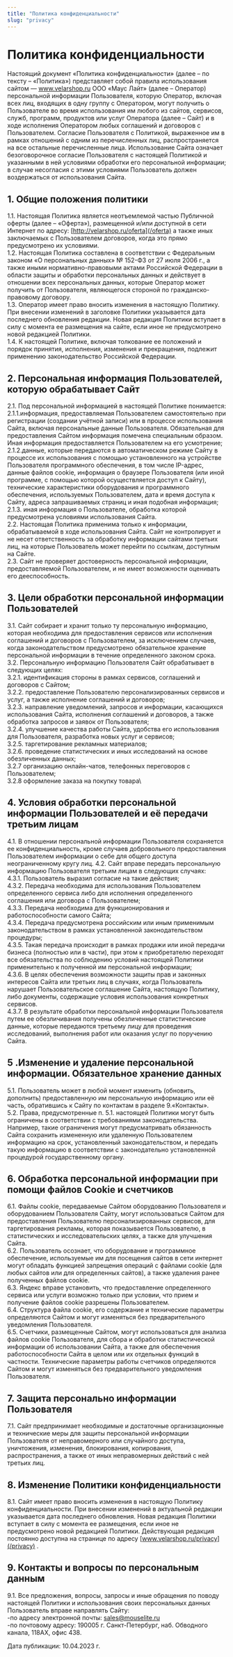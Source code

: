 ```yaml
---
title: "Политика конфиденциальности"
slug: "privacy"
---
```




# Политика конфиденциальности

Настоящий документ «Политика конфиденциальности» (далее – по тексту – «Политика») представляет собой правила использования сайтом — www.velarshop.ru ООО «Маус Лайт» (далее – Оператор) персональной информации Пользователя, которую Оператор, включая всех лиц, входящих в одну группу с Оператором, могут получить о Пользователе во время использования им любого из сайтов, сервисов, служб, программ, продуктов или услуг Оператора (далее – Сайт) и в ходе исполнения Оператором любых соглашений и договоров с Пользователем. Согласие Пользователя с Политикой, выраженное им в рамках отношений с одним из перечисленных лиц, распространяется на все остальные перечисленные лица.
Использование Сайта означает безоговорочное согласие Пользователя с настоящей Политикой и указанными в ней условиями обработки его персональной информации; в случае несогласия с этими условиями Пользователь должен воздержаться от использования Сайта.

## 1. Общие положения политики

1.1. Настоящая Политика является неотъемлемой частью Публичной оферты (далее – «Оферта»), размещенной и/или доступной в сети Интернет по адресу: [http://velarshop.ru/oferta](/oferta) а также иных заключаемых с Пользователем договоров, когда это прямо предусмотрено их условиями.\
1.2. Настоящая Политика составлена в соответствии с Федеральным законом «О персональных данных» № 152-ФЗ от 27 июля 2006 г., а также иными нормативно-правовыми актами Российской Федерации в области защиты и обработки персональных данных и действует в отношении всех персональных данных, которые Оператор может получить от Пользователя, являющегося стороной по гражданско-правовому договору.\
1.3. Оператор имеет право вносить изменения в настоящую Политику. При внесении изменений в заголовке Политики указывается дата последнего обновления редакции. Новая редакция Политики вступает в силу с момента ее размещения на сайте, если иное не предусмотрено новой редакцией Политики.\
1.4. К настоящей Политике, включая толкование ее положений и порядок принятия, исполнения, изменения и прекращения, подлежит применению законодательство Российской Федерации.

## 2. Персональная информация Пользователей, которую обрабатывает Сайт

2.1. Под персональной информацией в настоящей Политике понимается:\
2.1.1.информация, предоставляемая Пользователем самостоятельно при регистрации (создании учётной записи) или в процессе использования Сайта, включая персональные данные Пользователя. Обязательная для предоставления Сайтом информация помечена специальным образом. Иная информация предоставляется Пользователем на его усмотрение;\
2.1.2.данные, которые передаются в автоматическом режиме Сайту в процессе их использования с помощью установленного на устройстве Пользователя программного обеспечения, в том числе IP-адрес, данные файлов cookie, информация о браузере Пользователя (или иной программе, с помощью которой осуществляется доступ к Сайту), технические характеристики оборудования и программного обеспечения, используемых Пользователем, дата и время доступа к Сайту, адреса запрашиваемых страниц и иная подобная информация;\
2.1.3. иная информация о Пользователе, обработка которой предусмотрена условиями использования Сайта.\
2.2. Настоящая Политика применима только к информации, обрабатываемой в ходе использования Сайта. Сайт не контролирует и не несет ответственность за обработку информации сайтами третьих лиц, на которые Пользователь может перейти по ссылкам, доступным на Сайте.\
2.3. Сайт не проверяет достоверность персональной информации, предоставляемой Пользователем, и не имеет возможности оценивать его дееспособность.

## 3. Цели обработки персональной информации Пользователей

3.1. Сайт собирает и хранит только ту персональную информацию, которая необходима для предоставления сервисов или исполнения соглашений и договоров с Пользователем, за исключением случаев, когда законодательством предусмотрено обязательное хранение персональной информации в течение определенного законом срока.\
3.2. Персональную информацию Пользователя Сайт обрабатывает в следующих целях:\
3.2.1. идентификация стороны в рамках сервисов, соглашений и договоров с Сайтом;\
3.2.2. предоставление Пользователю персонализированных сервисов и услуг, а также исполнение соглашений и договоров;\
3.2.3. направление уведомлений, запросов и информации, касающихся использования Сайта, исполнения соглашений и договоров, а также обработка запросов и заявок от Пользователя;\
3.2.4. улучшение качества работы Сайта, удобства его использования для Пользователя, разработка новых услуг и сервисов;\
3.2.5. таргетирование рекламных материалов;\
3.2.6. проведение статистических и иных исследований на основе обезличенных данных;\
3.2.7 организацию онлайн-чатов, телефонных переговоров с Пользователем;\
3.2.8 оформление заказа на покупку товара\

## 4. Условия обработки персональной информации Пользователей и её передачи третьим лицам

4.1. В отношении персональной информации Пользователя сохраняется ее конфиденциальность, кроме случаев добровольного предоставления Пользователем информации о себе для общего доступа неограниченному кругу лиц.
4.2. Сайт вправе передать персональную информацию Пользователя третьим лицам в следующих случаях:\
4.3.1. Пользователь выразил согласие на такие действия;\
4.3.2. Передача необходима для использования Пользователем определенного сервиса либо для исполнения определенного соглашения или договора с Пользователем;\
4.3.3. Передача необходима для функционирования и работоспособности самого Сайта;\
4.3.4. Передача предусмотрена российским или иным применимым законодательством в рамках установленной законодательством процедуры;\
4.3.5. Такая передача происходит в рамках продажи или иной передачи бизнеса (полностью или в части), при этом к приобретателю переходят все обязательства по соблюдению условий настоящей Политики применительно к полученной им персональной информации;\
4.3.6. В целях обеспечения возможности защиты прав и законных интересов Сайта или третьих лиц в случаях, когда Пользователь нарушает Пользовательское соглашение Сайта, настоящую Политику, либо документы, содержащие условия использования конкретных сервисов.\
4.3.7. В результате обработки персональной информации Пользователя путем ее обезличивания получены обезличенные статистические данные, которые передаются третьему лицу для проведения исследований, выполнения работ или оказания услуг по поручению Сайта.

## 5 .Изменение и удаление персональной информации. Обязательное хранение данных

5.1. Пользователь может в любой момент изменить (обновить, дополнить) предоставленную им персональную информацию или её часть, обратившись к Сайту по контактам в разделе 9.«Контакты».\
5.2. Права, предусмотренные п. 5.1. настоящей Политики могут быть ограничены в соответствии с требованиями законодательства. Например, такие ограничения могут предусматривать обязанность Сайта сохранить измененную или удаленную Пользователем информацию на срок, установленный законодательством, и передать такую информацию в соответствии с законодательно установленной процедурой государственному органу.

## 6. Обработка персональной информации при помощи файлов Cookie и счетчиков

6.1. Файлы cookie, передаваемые Сайтом оборудованию Пользователя и оборудованием Пользователя Сайту, могут использоваться Сайтом для предоставления Пользователю персонализированных сервисов, для таргетирования рекламы, которая показывается Пользователю, в статистических и исследовательских целях, а также для улучшения Сайта.\
6.2. Пользователь осознает, что оборудование и программное обеспечение, используемые им для посещения сайтов в сети интернет могут обладать функцией запрещения операций с файлами cookie (для любых сайтов или для определенных сайтов), а также удаления ранее полученных файлов cookie.\
6.3. Яндекс вправе установить, что предоставление определенного сервиса или услуги возможно только при условии, что прием и получение файлов cookie разрешены Пользователем.\
6.4. Структура файла cookie, его содержание и технические параметры определяются Сайтом и могут изменяться без предварительного уведомления Пользователя.\
6.5. Счетчики, размещенные Сайтом, могут использоваться для анализа файлов cookie Пользователя, для сбора и обработки статистической информации об использовании Сайта, а также для обеспечения работоспособности Сайта в целом или их отдельных функций в частности. Технические параметры работы счетчиков определяются Сайтом и могут изменяться без предварительного уведомления Пользователя.

## 7. Защита персонально информации Пользователя

7.1. Сайт предпринимает необходимые и достаточные организационные и технические меры для защиты персональной информации Пользователя от неправомерного или случайного доступа, уничтожения, изменения, блокирования, копирования, распространения, а также от иных неправомерных действий с ней третьих лиц.

## 8. Изменение Политики конфиденциальности

8.1. Сайт имеет право вносить изменения в настоящую Политику конфиденциальности. При внесении изменений в актуальной редакции указывается дата последнего обновления. Новая редакция Политики вступает в силу с момента ее размещения, если иное не предусмотрено новой редакцией Политики. Действующая редакция постоянно доступна на странице по адресу [www.velarshop.ru/privacy](/privacy) .

## 9. Контакты и вопросы по персональным данным

9.1. Все предложения, вопросы, запросы и иные обращения по поводу настоящей Политики и использования своих персональных данных Пользователь вправе направлять Сайту:\
-по адресу электронной почты: sales@mouselite.ru\
-по почтовому адресу: 190005 г. Санкт-Петербург, наб. Обводного канала, 118АХ, офис 438.

Дата публикации: 10.04.2023 г.
